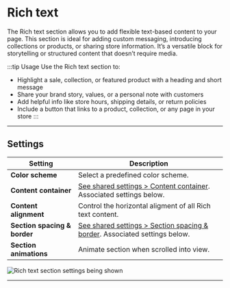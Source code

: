 # Rich text

The Rich text section allows you to add flexible text-based content to your page. This section is ideal for adding custom messaging, introducing collections or products, or sharing store information. It’s a versatile block for storytelling or structured content that doesn’t require media.

:::tip Usage
Use the Rich text section to:
* Highlight a sale, collection, or featured product with a heading and short message
* Share your brand story, values, or a personal note with customers
* Add helpful info like store hours, shipping details, or return policies
* Include a button that links to a product, collection, or any page in your store
:::

---

## Settings

| Setting               | Description                                                                 |
|------------------------|-----------------------------------------------------------------------------|
| **Color scheme**         | Select a predefined color scheme. |
| **Content container**         | [See shared settings > Content container](#content-container). Associated settings below.                        |
| **Content alignment**         | Control the horizontal aligment of all Rich text content.                 |
| **Section spacing & border**     | [See shared settings > Section spacing & border](#spacing-and-border). Associated settings below.                    |
| **Section animations**     | Animate section when scrolled into view.                    |

![Rich text section settings being shown](./img/rich-text-1-settings.gif)


---


<SharedSettings />


<ContentContainer />


<SpacingAndBorder />


<NestedBlocks />